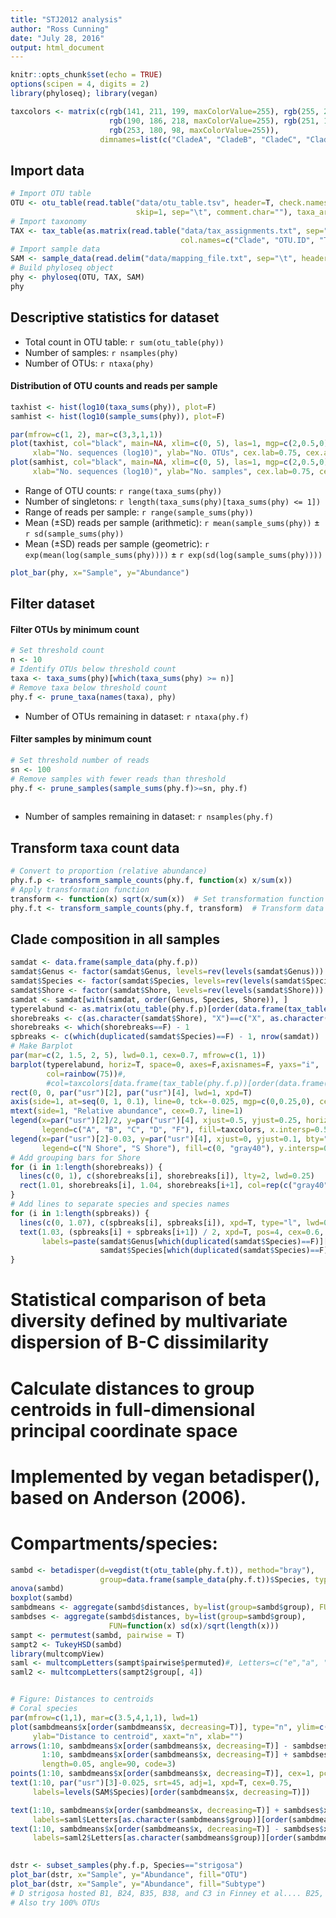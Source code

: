 ```yaml
---
title: "STJ2012 analysis"
author: "Ross Cunning"
date: "July 28, 2016"
output: html_document
---
```


```r
knitr::opts_chunk$set(echo = TRUE)
options(scipen = 4, digits = 2)
library(phyloseq); library(vegan)

taxcolors <- matrix(c(rgb(141, 211, 199, maxColorValue=255), rgb(255, 255, 179, maxColorValue=255), 
                      rgb(190, 186, 218, maxColorValue=255), rgb(251, 128, 114, maxColorValue=255), 
                      rgb(253, 180, 98, maxColorValue=255)), 
                    dimnames=list(c("CladeA", "CladeB", "CladeC", "CladeD", "CladeF")))
```

## Import data

```r
# Import OTU table
OTU <- otu_table(read.table("data/otu_table.tsv", header=T, check.names=F, row.names=1,
                            skip=1, sep="\t", comment.char=""), taxa_are_rows=T)
# Import taxonomy
TAX <- tax_table(as.matrix(read.table("data/tax_assignments.txt", sep="\t", row.names=2,
                                      col.names=c("Clade", "OTU.ID", "Taxonomy", "Eval", "Subtype"))))
# Import sample data
SAM <- sample_data(read.delim("data/mapping_file.txt", sep="\t", header=T, row.names=1))
# Build phyloseq object
phy <- phyloseq(OTU, TAX, SAM)
phy
```

## Descriptive statistics for dataset  
* Total count in OTU table: `r sum(otu_table(phy))`  
* Number of samples: `r nsamples(phy)`  
* Number of OTUs: `r ntaxa(phy)`  

#### Distribution of OTU counts and reads per sample  
```r
taxhist <- hist(log10(taxa_sums(phy)), plot=F)
samhist <- hist(log10(sample_sums(phy)), plot=F)

par(mfrow=c(1, 2), mar=c(3,3,1,1))
plot(taxhist, col="black", main=NA, xlim=c(0, 5), las=1, mgp=c(2,0.5,0),
     xlab="No. sequences (log10)", ylab="No. OTUs", cex.lab=0.75, cex.axis=0.75)
plot(samhist, col="black", main=NA, xlim=c(0, 5), las=1, mgp=c(2,0.5,0),
     xlab="No. sequences (log10)", ylab="No. samples", cex.lab=0.75, cex.axis=0.75)
```

* Range of OTU counts: `r range(taxa_sums(phy))`  
* Number of singletons:  `r length(taxa_sums(phy)[taxa_sums(phy) <= 1])`  
* Range of reads per sample: `r range(sample_sums(phy))`  
* Mean (±SD) reads per sample (arithmetic): `r mean(sample_sums(phy))` ± `r sd(sample_sums(phy))`  
* Mean (±SD) reads per sample (geometric): `r exp(mean(log(sample_sums(phy))))` ± `r exp(sd(log(sample_sums(phy))))`  

```r
plot_bar(phy, x="Sample", y="Abundance")
```

## Filter dataset  
#### Filter OTUs by minimum count
```r
# Set threshold count
n <- 10
# Identify OTUs below threshold count
taxa <- taxa_sums(phy)[which(taxa_sums(phy) >= n)]  
# Remove taxa below threshold count
phy.f <- prune_taxa(names(taxa), phy)  
```

* Number of OTUs remaining in dataset: `r ntaxa(phy.f)`

#### Filter samples by minimum count
```r
# Set threshold number of reads
sn <- 100
# Remove samples with fewer reads than threshold
phy.f <- prune_samples(sample_sums(phy.f)>=sn, phy.f)
 
```

* Number of samples remaining in dataset: `r nsamples(phy.f) `

## Transform taxa count data
```r
# Convert to proportion (relative abundance)
phy.f.p <- transform_sample_counts(phy.f, function(x) x/sum(x))
# Apply transformation function
transform <- function(x) sqrt(x/sum(x))  # Set transformation function
phy.f.t <- transform_sample_counts(phy.f, transform)  # Transform data
```

## Clade composition in all samples
```r
samdat <- data.frame(sample_data(phy.f.p))
samdat$Genus <- factor(samdat$Genus, levels=rev(levels(samdat$Genus)))
samdat$Species <- factor(samdat$Species, levels=rev(levels(samdat$Species)))
samdat$Shore <- factor(samdat$Shore, levels=rev(levels(samdat$Shore)))
samdat <- samdat[with(samdat, order(Genus, Species, Shore)), ]
typerelabund <- as.matrix(otu_table(phy.f.p)[order(data.frame(tax_table(phy.f.p))$Subtype), rownames(samdat)])
shorebreaks <- c(as.character(samdat$Shore), "X")==c("X", as.character(samdat$Shore))
shorebreaks <- which(shorebreaks==F) - 1
spbreaks <- c(which(duplicated(samdat$Species)==F) - 1, nrow(samdat))
# Make Barplot
par(mar=c(2, 1.5, 2, 5), lwd=0.1, cex=0.7, mfrow=c(1, 1))
barplot(typerelabund, horiz=T, space=0, axes=F,axisnames=F, yaxs="i",
        col=rainbow(75))#,
        #col=taxcolors[data.frame(tax_table(phy.f.p))[order(data.frame(tax_table(phy.f.p))$Subtype), ]$Clade])
rect(0, 0, par("usr")[2], par("usr")[4], lwd=1, xpd=T)
axis(side=1, at=seq(0, 1, 0.1), line=0, tck=-0.025, mgp=c(0,0.25,0), cex.axis=0.7)
mtext(side=1, "Relative abundance", cex=0.7, line=1)
legend(x=par("usr")[2]/2, y=par("usr")[4], xjust=0.5, yjust=0.25, horiz=T, bty="n", xpd=T, cex=0.7,
       legend=c("A", "B", "C", "D", "F"), fill=taxcolors, x.intersp=0.5)
legend(x=par("usr")[2]-0.03, y=par("usr")[4], xjust=0, yjust=0.1, bty="n", xpd=T, cex=0.6, pt.cex=0.6,
       legend=c("N Shore", "S Shore"), fill=c(0, "gray40"), y.intersp=0.7, x.intersp=0.3)
# Add grouping bars for Shore
for (i in 1:length(shorebreaks)) {
  lines(c(0, 1), c(shorebreaks[i], shorebreaks[i]), lty=2, lwd=0.25)
  rect(1.01, shorebreaks[i], 1.04, shorebreaks[i+1], col=rep(c("gray40", 0), 50)[i], lwd=0.25, xpd=T)
}
# Add lines to separate species and species names
for (i in 1:length(spbreaks)) {
  lines(c(0, 1.07), c(spbreaks[i], spbreaks[i]), xpd=T, type="l", lwd=0.4)
  text(1.03, (spbreaks[i] + spbreaks[i+1]) / 2, xpd=T, pos=4, cex=0.6,
       labels=paste(samdat$Genus[which(duplicated(samdat$Species)==F)][i], "\n",
                    samdat$Species[which(duplicated(samdat$Species)==F)][i], sep=""))
}
```

# Statistical comparison of beta diversity defined by multivariate dispersion of B-C dissimilarity
#   Calculate distances to group centroids in full-dimensional principal coordinate space
#   Implemented by vegan betadisper(), based on Anderson (2006).
# Compartments/species:
```r
sambd <- betadisper(d=vegdist(t(otu_table(phy.f.t)), method="bray"), 
                    group=data.frame(sample_data(phy.f.t))$Species, type="centroid")
anova(sambd)
boxplot(sambd)
sambdmeans <- aggregate(sambd$distances, by=list(group=sambd$group), FUN=mean)
sambdses <- aggregate(sambd$distances, by=list(group=sambd$group), 
                      FUN=function(x) sd(x)/sqrt(length(x)))
sampt <- permutest(sambd, pairwise = T)
sampt2 <- TukeyHSD(sambd)
library(multcompView)
saml <- multcompLetters(sampt$pairwise$permuted)#, Letters=c("e","a", "f","d","c","b"))
saml2 <- multcompLetters(sampt2$group[, 4])


# Figure: Distances to centroids
# Coral species
par(mfrow=c(1,1), mar=c(3.5,4,1,1), lwd=1)
plot(sambdmeans$x[order(sambdmeans$x, decreasing=T)], type="n", ylim=c(0, 0.75),
     ylab="Distance to centroid", xaxt="n", xlab="")
arrows(1:10, sambdmeans$x[order(sambdmeans$x, decreasing=T)] - sambdses$x[order(sambdmeans$x, decreasing=T)],
       1:10, sambdmeans$x[order(sambdmeans$x, decreasing=T)] + sambdses$x[order(sambdmeans$x, decreasing=T)],
       length=0.05, angle=90, code=3)
points(1:10, sambdmeans$x[order(sambdmeans$x, decreasing=T)], cex=1, pch=21, bg="white")
text(1:10, par("usr")[3]-0.025, srt=45, adj=1, xpd=T, cex=0.75,
     labels=levels(SAM$Species)[order(sambdmeans$x, decreasing=T)])

text(1:10, sambdmeans$x[order(sambdmeans$x, decreasing=T)] + sambdses$x[order(sambdmeans$x, decreasing=T)] + 0.03,
     labels=saml$Letters[as.character(sambdmeans$group)][order(sambdmeans$x, decreasing=T)], cex=0.5)
text(1:10, sambdmeans$x[order(sambdmeans$x, decreasing=T)] - sambdses$x[order(sambdmeans$x, decreasing=T)] - 0.03,
     labels=saml2$Letters[as.character(sambdmeans$group)][order(sambdmeans$x, decreasing=T)], cex=0.5)
     
```

```r
dstr <- subset_samples(phy.f.p, Species=="strigosa")
plot_bar(dstr, x="Sample", y="Abundance", fill="OTU")
plot_bar(dstr, x="Sample", y="Abundance", fill="Subtype")
# D strigosa hosted B1, B24, B35, B38, and C3 in Finney et al.... B25, B35, and B38 are missing from ref database.
# Also try 100% OTUs
```

     